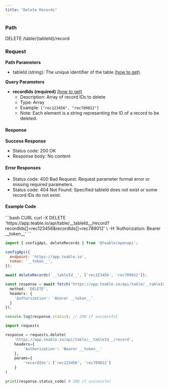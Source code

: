 ```yaml
---
title: "Delete Records"
---
```


### Path

DELETE /table/\{tableId\}/record

### Request

**Path Parameters**

* tableId (string): The unique identifier of the table [(how to get)](/en/api-doc/get-id#tableid).

**Query Parameters**

* **recordIds (required)** [(how to get)](/en/api-doc/get-id#recordid)
  * Description: Array of record IDs to delete
  * Type: Array
  * Example: `["rec123456", "rec789012"]`
  * Note: Each element is a string representing the ID of a record to be deleted.

#### Response

**Success Response**

* Status code: 200 OK
* Response body: No content

#### Error Responses

* Status code: 400 Bad Request: Request parameter format error or missing required parameters.
* Status code: 404 Not Found: Specified tableId does not exist or some record IDs do not exist.

#### Example Code

<CodeGroup>
  ```bash CURL
  curl -X DELETE 'https://app.teable.io/api/table/__tableId__/record?recordIds[]=rec123456&recordIds[]=rec789012' \
    -H 'Authorization: Bearer __token__'
  ```

  ```js JS SDK
  import { configApi, deleteRecords } from '@teable/openapi';

  configApi({
    endpoint: 'https://app.teable.io',
    token: '__token__',
  });

  await deleteRecords('__tableId__', ['rec123456', 'rec789012']);
  ```

  ```ts TypeScript
  const response = await fetch('https://app.teable.io/api/table/__tableId__/record?recordIds[]=rec123456&recordIds[]=rec789012', {
    method: 'DELETE',
    headers: {
      'Authorization': 'Bearer __token__'
    }
  });

  console.log(response.status); // 200 if successful
  ```

  ```python Python
  import requests

  response = requests.delete(
      'https://app.teable.io/api/table/__tableId__/record',
      headers={
          'Authorization': 'Bearer __token__'
      },
      params={
          'recordIds': ['rec123456', 'rec789012']
      }
  )

  print(response.status_code) # 200 if successful
  ```
</CodeGroup>

